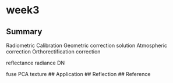# week3

## Summary
Radiometric Calibration
Geometric correction solution
Atmospheric correction
Orthorectification correction

reflectance
radiance
DN

fuse
PCA
texture
## Application
## Reflection
## Reference